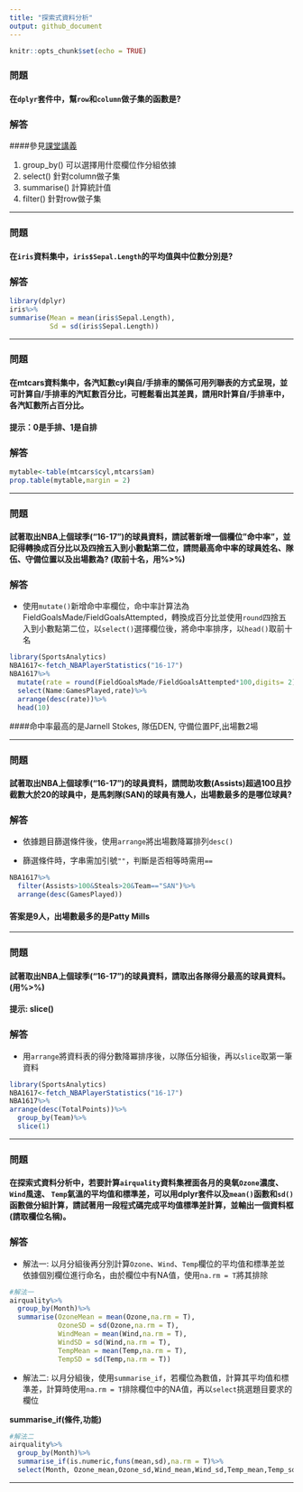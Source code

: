 ---
title: "探索式資料分析"
output: github_document
---

```{r setup, include=FALSE}
knitr::opts_chunk$set(echo = TRUE)
```

### 問題

#### 在``dplyr``套件中，幫``row``和``column``做子集的函數是?

### 解答

####參見[課堂講義](https://github.com/CGUIM-BigDataAnalysis/BigDataCGUIM/blob/master/106/09_EDA.md)

1. group_by() 可以選擇用什麼欄位作分組依據
2. select()  針對column做子集
3. summarise() 計算統計值
4. filter() 針對row做子集

<hr>

### 問題

#### 在``iris``資料集中，``iris$Sepal.Length``的平均值與中位數分別是?

### 解答

```{r }
library(dplyr)
iris%>%
summarise(Mean = mean(iris$Sepal.Length),
          Sd = sd(iris$Sepal.Length))
```

<hr>

### 問題

#### 在mtcars資料集中，各汽缸數cyl與自/手排車的關係可用列聯表的方式呈現，並可計算自/手排車的汽缸數百分比，可輕鬆看出其差異，請用R計算自/手排車中，各汽缸數所占百分比。

**提示：0是手排、1是自排**

### 解答

```{r }
mytable<-table(mtcars$cyl,mtcars$am)
prop.table(mytable,margin = 2)
```

<hr>

### 問題

#### 試著取出NBA上個球季(“16-17”)的球員資料，請試著新增一個欄位”命中率”，並記得轉換成百分比以及四捨五入到小數點第二位，請問最高命中率的球員姓名、隊伍、守備位置以及出場數為? (取前十名，用%>%)

### 解答

* 使用```mutate()```新增命中率欄位，命中率計算法為FieldGoalsMade/FieldGoalsAttempted，轉換成百分比並使用``round``四捨五入到小數點第二位，以`select()`選擇欄位後，將命中率排序，以`head()`取前十名

```{r }
library(SportsAnalytics)
NBA1617<-fetch_NBAPlayerStatistics("16-17")
NBA1617%>%
  mutate(rate = round(FieldGoalsMade/FieldGoalsAttempted*100,digits= 2))%>%
  select(Name:GamesPlayed,rate)%>%
  arrange(desc(rate))%>%
  head(10)

```

####命中率最高的是Jarnell Stokes, 隊伍DEN, 守備位置PF,出場數2場

<hr>

### 問題

#### 試著取出NBA上個球季(“16-17”)的球員資料，請問助攻數(Assists)超過100且抄截數大於20的球員中，是馬刺隊(SAN)的球員有幾人，出場數最多的是哪位球員?

### 解答

* 依據題目篩選條件後，使用```arrange```將出場數降冪排列```desc()```

* 篩選條件時，字串需加引號```""```，判斷是否相等時需用`==`

```{r }
NBA1617%>%
  filter(Assists>100&Steals>20&Team=="SAN")%>%
  arrange(desc(GamesPlayed))
```

#### 答案是9人，出場數最多的是Patty Mills

<hr>

### 問題

#### 試著取出NBA上個球季(“16-17”)的球員資料，請取出各隊得分最高的球員資料。(用%>%)

**提示: slice()**

### 解答

* 用```arrange```將資料表的得分數降冪排序後，以隊伍分組後，再以```slice```取第一筆資料

```{r }
library(SportsAnalytics)
NBA1617<-fetch_NBAPlayerStatistics("16-17")
NBA1617%>%
arrange(desc(TotalPoints))%>%
  group_by(Team)%>%
  slice(1)
```

<hr>

### 問題

#### 在探索式資料分析中，若要計算``airquality``資料集裡面各月的臭氧``Ozone``濃度、 ``Wind``風速、 ``Temp``氣溫的平均值和標準差，可以用dplyr套件以及``mean()``函數和``sd()``函數做分組計算，請試著用一段程式碼完成平均值標準差計算，並輸出一個資料框(請取欄位名稱)。


### 解答

* 解法一: 以月分組後再分別計算``Ozone``、``Wind``、``Temp``欄位的平均值和標準差並 依據個別欄位進行命名，由於欄位中有NA值，使用``na.rm = T``將其排除


```{r }
#解法一
airquality%>%
  group_by(Month)%>%
  summarise(OzoneMean = mean(Ozone,na.rm = T),
            OzoneSD = sd(Ozone,na.rm = T),
            WindMean = mean(Wind,na.rm = T),
            WindSD = sd(Wind,na.rm = T),
            TempMean = mean(Temp,na.rm = T),
            TempSD = sd(Temp,na.rm = T))
```

* 解法二: 以月分組後，使用``summarise_if``，若欄位為數值，計算其平均值和標準差，計算時使用``na.rm = T``排除欄位中的NA值，再以``select``挑選題目要求的欄位

**summarise_if(條件,功能)**

```{r }
#解法二
airquality%>%
  group_by(Month)%>%
  summarise_if(is.numeric,funs(mean,sd),na.rm = T)%>%
  select(Month, Ozone_mean,Ozone_sd,Wind_mean,Wind_sd,Temp_mean,Temp_sd)
```

<hr>